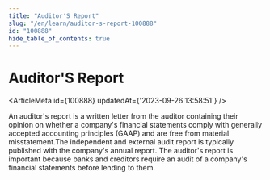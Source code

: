 ```yaml
---
title: "Auditor'S Report"
slug: "/en/learn/auditor-s-report-100888"
id: "100888"
hide_table_of_contents: true
---
```



# Auditor'S Report

<ArticleMeta id={100888} updatedAt={'2023-09-26 13:58:51'} />
<div className='border-solid border-b border-t-0 my-4 border-[var(--ifm-color-gray-300)]' />

An auditor's report is a written letter from the auditor containing their opinion on whether a company's financial statements comply with generally accepted accounting principles (GAAP) and are free from material misstatement.The independent and external audit report is typically published with the company's annual report. The auditor's report is important because banks and creditors require an audit of a company's financial statements before lending to them.
